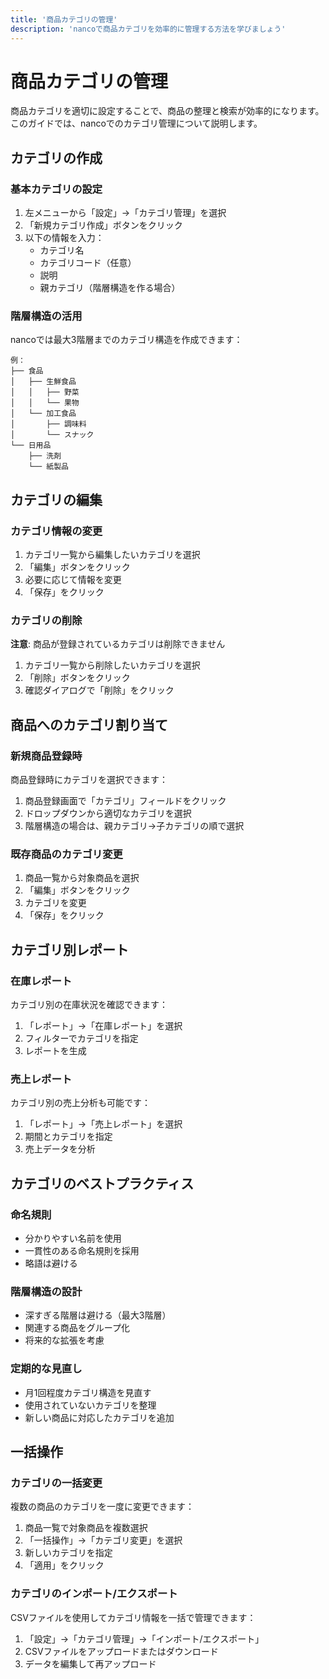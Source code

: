 ```yaml
---
title: '商品カテゴリの管理'
description: 'nancoで商品カテゴリを効率的に管理する方法を学びましょう'
---
```


# 商品カテゴリの管理

商品カテゴリを適切に設定することで、商品の整理と検索が効率的になります。このガイドでは、nancoでのカテゴリ管理について説明します。

## カテゴリの作成

### 基本カテゴリの設定

1. 左メニューから「設定」→「カテゴリ管理」を選択
2. 「新規カテゴリ作成」ボタンをクリック
3. 以下の情報を入力：
   - カテゴリ名
   - カテゴリコード（任意）
   - 説明
   - 親カテゴリ（階層構造を作る場合）

### 階層構造の活用

nancoでは最大3階層までのカテゴリ構造を作成できます：

```
例：
├── 食品
│   ├── 生鮮食品
│   │   ├── 野菜
│   │   └── 果物
│   └── 加工食品
│       ├── 調味料
│       └── スナック
└── 日用品
    ├── 洗剤
    └── 紙製品
```

## カテゴリの編集

### カテゴリ情報の変更

1. カテゴリ一覧から編集したいカテゴリを選択
2. 「編集」ボタンをクリック
3. 必要に応じて情報を変更
4. 「保存」をクリック

### カテゴリの削除

**注意**: 商品が登録されているカテゴリは削除できません

1. カテゴリ一覧から削除したいカテゴリを選択
2. 「削除」ボタンをクリック
3. 確認ダイアログで「削除」をクリック

## 商品へのカテゴリ割り当て

### 新規商品登録時

商品登録時にカテゴリを選択できます：

1. 商品登録画面で「カテゴリ」フィールドをクリック
2. ドロップダウンから適切なカテゴリを選択
3. 階層構造の場合は、親カテゴリ→子カテゴリの順で選択

### 既存商品のカテゴリ変更

1. 商品一覧から対象商品を選択
2. 「編集」ボタンをクリック
3. カテゴリを変更
4. 「保存」をクリック

## カテゴリ別レポート

### 在庫レポート

カテゴリ別の在庫状況を確認できます：

1. 「レポート」→「在庫レポート」を選択
2. フィルターでカテゴリを指定
3. レポートを生成

### 売上レポート

カテゴリ別の売上分析も可能です：

1. 「レポート」→「売上レポート」を選択
2. 期間とカテゴリを指定
3. 売上データを分析

## カテゴリのベストプラクティス

### 命名規則

- 分かりやすい名前を使用
- 一貫性のある命名規則を採用
- 略語は避ける

### 階層構造の設計

- 深すぎる階層は避ける（最大3階層）
- 関連する商品をグループ化
- 将来的な拡張を考慮

### 定期的な見直し

- 月1回程度カテゴリ構造を見直す
- 使用されていないカテゴリを整理
- 新しい商品に対応したカテゴリを追加

## 一括操作

### カテゴリの一括変更

複数の商品のカテゴリを一度に変更できます：

1. 商品一覧で対象商品を複数選択
2. 「一括操作」→「カテゴリ変更」を選択
3. 新しいカテゴリを指定
4. 「適用」をクリック

### カテゴリのインポート/エクスポート

CSVファイルを使用してカテゴリ情報を一括で管理できます：

1. 「設定」→「カテゴリ管理」→「インポート/エクスポート」
2. CSVファイルをアップロードまたはダウンロード
3. データを編集して再アップロード


